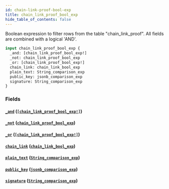 ```yaml
---
id: chain-link-proof-bool-exp
title: chain_link_proof_bool_exp
hide_table_of_contents: false
---
```



Boolean expression to filter rows from the table "chain_link_proof". All fields are combined with a logical 'AND'.

```graphql
input chain_link_proof_bool_exp {
  _and: [chain_link_proof_bool_exp!]
  _not: chain_link_proof_bool_exp
  _or: [chain_link_proof_bool_exp!]
  chain_link: chain_link_bool_exp
  plain_text: String_comparison_exp
  public_key: jsonb_comparison_exp
  signature: String_comparison_exp
}
```


### Fields

#### [`_and`](#) ([`[chain_link_proof_bool_exp!]`](../inputs/chain-link-proof-bool-exp))




#### [`_not`](#) ([`chain_link_proof_bool_exp`](../inputs/chain-link-proof-bool-exp))




#### [`_or`](#) ([`[chain_link_proof_bool_exp!]`](../inputs/chain-link-proof-bool-exp))




#### [`chain_link`](#) ([`chain_link_bool_exp`](../inputs/chain-link-bool-exp))




#### [`plain_text`](#) ([`String_comparison_exp`](../inputs/string-comparison-exp))




#### [`public_key`](#) ([`jsonb_comparison_exp`](../inputs/jsonb-comparison-exp))




#### [`signature`](#) ([`String_comparison_exp`](../inputs/string-comparison-exp))






